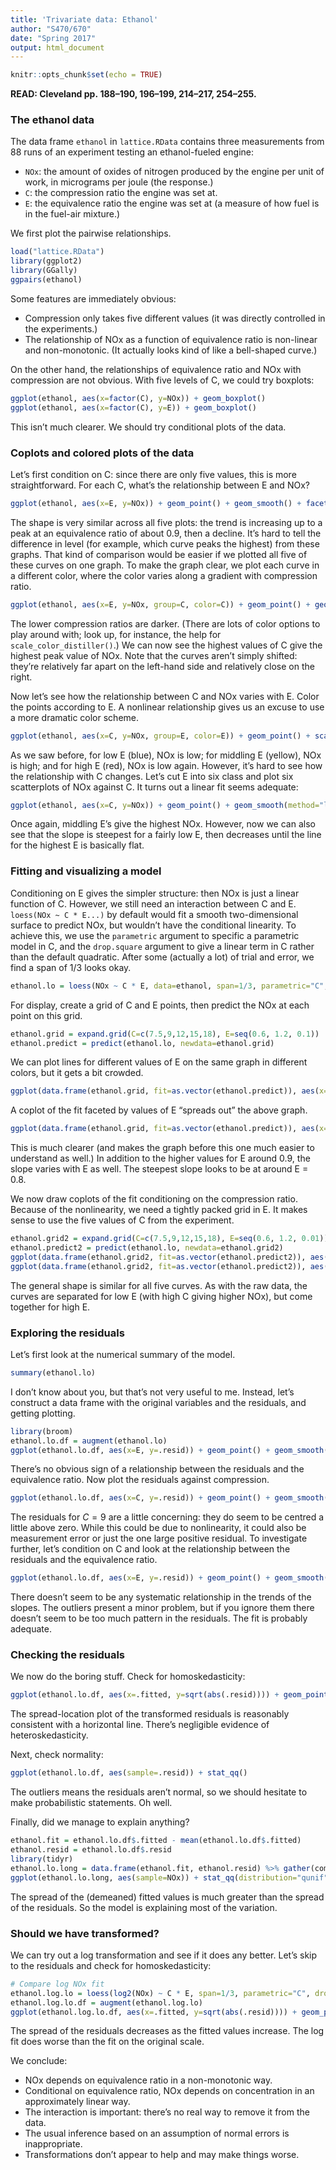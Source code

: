 ```yaml
---
title: 'Trivariate data: Ethanol'
author: "S470/670"
date: "Spring 2017"
output: html_document
---
```


```r
knitr::opts_chunk$set(echo = TRUE)
```

**READ: Cleveland pp. 188--190, 196--199, 214--217, 254--255.**

### The ethanol data

The data frame `ethanol` in `lattice.RData` contains three measurements from 88 runs of an experiment testing an ethanol-fueled engine:

- `NOx`: the amount of oxides of nitrogen produced by the engine per unit of work, in micrograms per joule (the response.)
- `C`: the compression ratio the engine was set at.
- `E`: the equivalence ratio the engine was set at (a measure of how fuel is in the fuel-air mixture.)

We first plot the pairwise relationships.

```r
load("lattice.RData")
library(ggplot2)
library(GGally)
ggpairs(ethanol)
```

Some features are immediately obvious:

- Compression only takes five different values (it was directly controlled in the experiments.)
- The relationship of NOx as a function of equivalence ratio is non-linear and non-monotonic. (It actually looks kind of like a bell-shaped curve.)

On the other hand, the relationships of equivalence ratio and NOx with compression are not obvious. With five levels of C, we could try boxplots:

```r
ggplot(ethanol, aes(x=factor(C), y=NOx)) + geom_boxplot()
ggplot(ethanol, aes(x=factor(C), y=E)) + geom_boxplot()
```

This isn't much clearer. We should try conditional plots of the data.

### Coplots and colored plots of the data

Let's first condition on C: since there are only five values, this is more straightforward. For each C, what's the relationship between E and NOx?

```r
ggplot(ethanol, aes(x=E, y=NOx)) + geom_point() + geom_smooth() + facet_wrap(~C, ncol=3) + labs(title="Ethanol data split by compression")
```

The shape is very similar across all five plots: the trend is increasing up to a peak at an equivalence ratio of about 0.9, then a decline. It's hard to tell the difference in level (for example, which curve peaks the highest) from these graphs. That kind of comparison would be easier if we plotted all five of these curves on one graph. To make the graph clear, we plot each curve in a different color, where the color varies along a gradient with compression ratio.

```r
ggplot(ethanol, aes(x=E, y=NOx, group=C, color=C)) + geom_point() + geom_smooth(se=FALSE)
```

The lower compression ratios are darker. (There are lots of color options to play around with; look up, for instance, the help for `scale_color_distiller()`.) We can now see the highest values of C give the highest peak value of NOx. Note that the curves aren't simply shifted: they're relatively far apart on the left-hand side and relatively close on the right.

Now let's see how the relationship between C and NOx varies with E. Color the points according to E. A nonlinear relationship gives us an excuse to use a more dramatic color scheme.

```r
ggplot(ethanol, aes(x=C, y=NOx, group=E, color=E)) + geom_point() + scale_color_distiller(palette="RdYlBu")
```

As we saw before, for low E (blue), NOx is low; for middling E (yellow), NOx is high; and for high E (red), NOx is low again. However, it's hard to see how the relationship with C changes. Let's cut E into six class and plot six scatterplots of NOx against C. It turns out a linear fit seems adequate:

```r
ggplot(ethanol, aes(x=C, y=NOx)) + geom_point() + geom_smooth(method="lm") + facet_wrap(~cut_number(E, n=6), ncol=3) + labs(title="Ethanol data split by equivalence ratio")
```

Once again, middling E's give the highest NOx. However, now we can also see that the slope is steepest for a fairly low E, then decreases until the line for the highest E is basically flat.

### Fitting and visualizing a model

Conditioning on E gives the simpler structure: then NOx is just a linear function of C. However, we still need an interaction between C and E. `loess(NOx ~ C * E...)` by default would fit a smooth two-dimensional surface to predict NOx, but wouldn't have the conditional linearity. To achieve this, we use the `parametric` argument to specific a parametric model in C, and the `drop.square` argument to give a linear term in C rather than the default quadratic. After some (actually a lot) of trial and error, we find a span of $1/3$ looks okay.

```r
ethanol.lo = loess(NOx ~ C * E, data=ethanol, span=1/3, parametric="C", drop.square="C", family="symmetric")
```

For display, create a grid of C and E points, then predict the NOx at each point on this grid.

```r
ethanol.grid = expand.grid(C=c(7.5,9,12,15,18), E=seq(0.6, 1.2, 0.1))
ethanol.predict = predict(ethanol.lo, newdata=ethanol.grid)
```

We can plot lines for different values of E on the same graph in different colors, but it gets a bit crowded.

```r
ggplot(data.frame(ethanol.grid, fit=as.vector(ethanol.predict)), aes(x=C, y=fit, group=E, color=E)) + geom_line() + scale_color_distiller(palette="RdYlBu")
```

A coplot of the fit faceted by values of E "spreads out" the above graph.

```r
ggplot(data.frame(ethanol.grid, fit=as.vector(ethanol.predict)), aes(x=C, y=fit, color=E)) + geom_line() + facet_grid(~E) + scale_color_distiller(palette="RdYlBu") + labs(title="NOx fit conditional on equivalence ratio")
```

This is much clearer (and makes the graph before this one much easier to understand as well.) In addition to the higher values for E around 0.9, the slope varies with E as well. The steepest slope looks to be at around E = 0.8.

We now draw coplots of the fit conditioning on the compression ratio. Because of the nonlinearity, we need a tightly packed grid in E. It makes sense to use the five values of C from the experiment.

```r
ethanol.grid2 = expand.grid(C=c(7.5,9,12,15,18), E=seq(0.6, 1.2, 0.01))
ethanol.predict2 = predict(ethanol.lo, newdata=ethanol.grid2)
ggplot(data.frame(ethanol.grid2, fit=as.vector(ethanol.predict2)), aes(x=E, y=fit, color=C)) + geom_line() + facet_grid(~C) + labs(title="NOx fit conditional on compression ratio")
ggplot(data.frame(ethanol.grid2, fit=as.vector(ethanol.predict2)), aes(x=E, y=fit, group=C, color=C)) + geom_line()
```

The general shape is similar for all five curves. As with the raw data, the curves are separated for low E (with high C giving higher NOx), but come together for high E.

### Exploring the residuals

Let's first look at the numerical summary of the model.

```r
summary(ethanol.lo)
```

I don't know about you, but that's not very useful to me. Instead, let's construct a data frame with the original variables and the residuals, and getting plotting.

```r
library(broom)
ethanol.lo.df = augment(ethanol.lo)
ggplot(ethanol.lo.df, aes(x=E, y=.resid)) + geom_point() + geom_smooth(method.args=list(degree=1))
```

There's no obvious sign of a relationship between the residuals and the equivalence ratio. Now plot the residuals against compression.

```r
ggplot(ethanol.lo.df, aes(x=C, y=.resid)) + geom_point() + geom_smooth(method.args=list(degree=1))
```

The residuals for $C = 9$ are a little concerning: they do seem to be centred a little above zero. While this could be due to nonlinearity, it could also be measurement error or just the one large positive residual. To investigate further, let's condition on C and look at the relationship between the residuals and the equivalence ratio.

```r
ggplot(ethanol.lo.df, aes(x=E, y=.resid)) + geom_point() + geom_smooth(span=1, method.args=list(degree=1, family="symmetric")) + facet_grid(~C)
```

There doesn't seem to be any systematic relationship in the trends of the slopes. The outliers present a minor problem, but if you ignore them there doesn't seem to be too much pattern in the residuals. The fit is probably adequate.

### Checking the residuals

We now do the boring stuff. Check for homoskedasticity:

```r
ggplot(ethanol.lo.df, aes(x=.fitted, y=sqrt(abs(.resid)))) + geom_point() + geom_smooth(method.args=list(degree=1))
```

The spread-location plot of the transformed residuals is reasonably consistent with a horizontal line. There's negligible evidence of heteroskedasticity.

Next, check normality:

```r
ggplot(ethanol.lo.df, aes(sample=.resid)) + stat_qq()
```

The outliers means the residuals aren't normal, so we should hesitate to make probabilistic statements. Oh well. 

Finally, did we manage to explain anything?

```r
ethanol.fit = ethanol.lo.df$.fitted - mean(ethanol.lo.df$.fitted)
ethanol.resid = ethanol.lo.df$.resid
library(tidyr)
ethanol.lo.long = data.frame(ethanol.fit, ethanol.resid) %>% gather(component, NOx)
ggplot(ethanol.lo.long, aes(sample=NOx)) + stat_qq(distribution="qunif") + facet_grid(~component)
```

The spread of the (demeaned) fitted values is much greater than the spread of the residuals. So the model is explaining most of the variation.

### Should we have transformed?

We can try out a log transformation and see if it does any better. Let's skip to the residuals and check for homoskedasticity:

```r
# Compare log NOx fit
ethanol.log.lo = loess(log2(NOx) ~ C * E, span=1/3, parametric="C", drop.square="C", family="symmetric", data=ethanol)
ethanol.log.lo.df = augment(ethanol.log.lo)
ggplot(ethanol.log.lo.df, aes(x=.fitted, y=sqrt(abs(.resid)))) + geom_point() + geom_smooth(method.args=list(degree=1))
```

The spread of the residuals decreases as the fitted values increase. The log fit does worse than the fit on the original scale.

We conclude:

- NOx depends on equivalence ratio in a non-monotonic way.
- Conditional on equivalence ratio, NOx depends on concentration in an approximately linear way.
- The interaction is important: there's no real way to remove it from the data.
- The usual inference based on an assumption of normal errors is inappropriate.
- Transformations don't appear to help and may make things worse.


